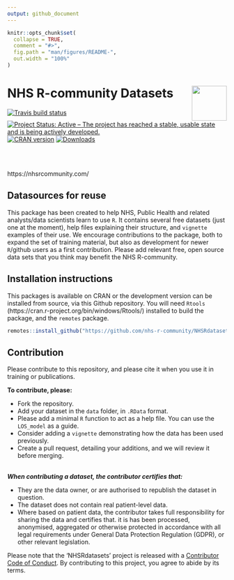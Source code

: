 ```yaml
---
output: github_document
---
```


```r
knitr::opts_chunk$set(
  collapse = TRUE,
  comment = "#>",
  fig.path = "man/figures/README-",
  out.width = "100%"
)
```

# NHS R-community Datasets <a href='https://nhsrcommunity.com/'><img src='man/figures/logo.png' align="right" height="80" /></a>


<!-- badges: start -->
  [![Travis build status](https://api.travis-ci.org/nhs-r-community/NHSRdatasets.svg?branch=master)](https://travis-ci.org/nhs-r-community/NHSRdatasets)
[![Project Status: Active – The project has reached a stable, usable state and is being actively developed.](https://www.repostatus.org/badges/latest/active.svg)](https://www.repostatus.org/#active)
[![CRAN version](http://www.r-pkg.org/badges/version/NHSRdatasets)](http://cran.r-project.org/package=NHSRdatasets)
[![Downloads](https://cranlogs.r-pkg.org/badges/NHSRdataset)](https://cran.r-project.org/package=NHSRdataset)
 <!-- badges: end -->
 
<br><br>
 
https://nhsrcommunity.com/

## Datasources for reuse

This package has been created to help NHS, Public Health and related analysts/data scientists learn to use `R`. It contains several free datasets (just one at the moment), help files explaining their structure, and `vignette` examples of their use.  We encourage contributions to the package, both to expand the set of training material, but also as development for newer `R`/github users as a first contribution.  Please add relevant free, open source data sets that you think may benefit the NHS R-community.

## Installation instructions

This packages is available on CRAN or the development version can be installed from source, via this Github repository.  You will need `Rtools` (https://cran.r-project.org/bin/windows/Rtools/) installed to build the package, and the `remotes` package.

```r
remotes::install_github("https://github.com/nhs-r-community/NHSRdatasets")
```

## Contribution

Please contribute to this repository, and please cite it when you use it in training or publications.

__To contribute, please:__

* Fork the repository.
* Add your dataset in the `data` folder, in `.RData` format.
* Please add a minimal `R` function to act as a help file. You can use the `LOS_model` as a guide.
* Consider adding a `vignette` demonstrating how the data has been used previously.
* Create a pull request, detailing your additions, and we will review it before merging.

<br>
___When contributing a dataset, the contributor certifies that:___

* They are the data owner, or are authorised to republish the dataset in question.
* The dataset does not contain real patient-level data.
* Where based on patient data, the contributor takes full responsibility for sharing the data and certifies that. it is has been processed, anonymised, aggregated or otherwise protected in accordance with all legal requirements under General Data Protection Regulation (GDPR), or other relevant legislation.


Please note that the 'NHSRdatasets' project is released with a
[Contributor Code of Conduct](CODE_OF_CONDUCT.md).
By contributing to this project, you agree to abide by its terms.

